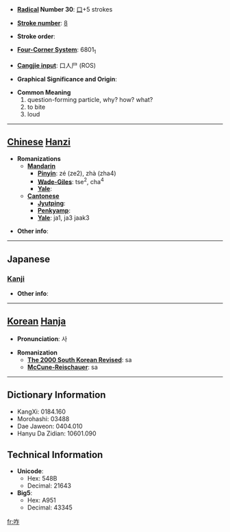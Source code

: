 * '''[[Wiktionary:Chinese radical index| Radical]] Number 30''': [[Wiktionary:Chinese radical index 口|口]]+5 strokes

* '''[[Wiktionary:Chinese total strokes index|Stroke number]]''': [[Wiktionary:Chinese total strokes index 8|8]]

* '''Stroke order''': 

* '''[[Wiktionary:Chinese four corner index|Four-Corner System]]''': 6801<sub>1</sub>

* '''[[Wiktionary:Chinese Cangjie index|Cangjie input]]''': 口人尸 (ROS)

* '''Graphical Significance and Origin''': 

* '''Common Meaning'''
*#question-forming particle, why? how? what?
*# to bite
*# loud


----

== [[Chinese]] [[Hanzi]] ==

* '''Romanizations'''
** '''[[Mandarin]]'''
*** '''[[Pinyin]]''': zé (ze2), zhà (zha4)
*** '''[[Wade-Giles]]''': tse<sup>2</sup>, cha<sup>4</sup>
*** '''[[Yale]]''': 
** '''[[Cantonese]]'''
*** '''[[Jyutping]]''':
*** '''[[Penkyamp]]''': 
*** '''[[Yale]]''': ja1, ja3 jaak3

* '''Other info''': 

----

==Japanese==
===[[Kanji]]===
{{kanji|on readings=[[さく]] (saku), [[さ]] (sa)
|kun readings=[[くう]] (kuu), [[くらう]] (kurau), [[かむ]] (kamu)
}}

* '''Other info''':  

----

== [[Korean]] [[Hanja]] ==

* '''Pronunciation''': 사

* '''Romanization'''
** '''[[The 2000 South Korean Revised Romanization|The 2000 South Korean Revised]]''': sa
** '''[[McCune-Reischauer]]''': sa

----

== Dictionary Information ==

* KangXi: 0184.160
* Morohashi: 03488
* Dae Jaweon: 0404.010
* Hanyu Da Zidian: 10601.090

== Technical Information ==

* '''Unicode''':
** Hex: 548B
** Decimal: 21643
* '''Big5''':
** Hex: A951
** Decimal: 43345

[[fr:咋]]